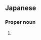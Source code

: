 ==Japanese==
{{ja-kanjitab|てる|こ}}

===Proper noun===
{{ja-pos|てるこ|proper}}

# {{given name|female|lang=ja|sort=てるこ}}